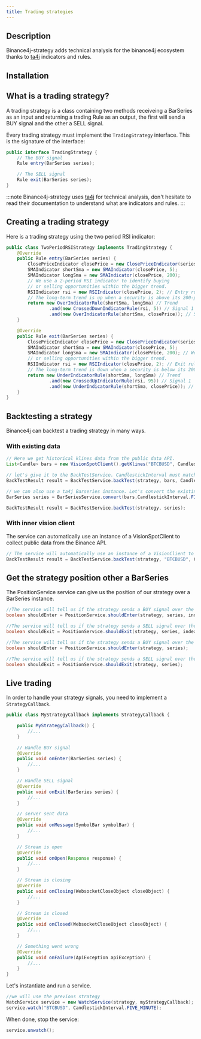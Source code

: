 ```yaml
---
title: Trading strategies
---
```



<RepoBadges artifact="strategy" />

## Description

Binance4j-strategy adds technical analysis for the binance4j ecosystem thanks to [ta4j](https://github.com/ta4j/ta4j) indicators and rules.

## Installation

<ArtifactInstall repo="strategy" />

## What is a trading strategy?

A trading strategy is a class containing two methods receiveing a BarSeries as an input and returning a trading Rule as an output, the first will send a BUY signal and the other a SELL signal.

Every trading strategy must implement the `TradingStrategy` interface. This is the signature of the interface:

```java
public interface TradingStrategy {
	// The BUY signal
	Rule entry(BarSeries series);

	// The SELL signal
	Rule exit(BarSeries series);
}
```

:::note
Binance4j-strategy uses [ta4j](https://github.com/ta4j/ta4j) for technical analysis, don't hesitate to read their documentation to understand what are indicators and rules.
:::

## Creating a trading strategy

Here is a trading strategy using the two period RSI indicator:

```java
public class TwoPeriodRSIStrategy implements TradingStrategy {
	@Override
	public Rule entry(BarSeries series) {
		ClosePriceIndicator closePrice = new ClosePriceIndicator(series);
		SMAIndicator shortSma = new SMAIndicator(closePrice, 5);
		SMAIndicator longSma = new SMAIndicator(closePrice, 200);
        // We use a 2-period RSI indicator to identify buying
		// or selling opportunities within the bigger trend.
		RSIIndicator rsi = new RSIIndicator(closePrice, 2); // Entry rule
		// The long-term trend is up when a security is above its 200-period SMA.
		return new OverIndicatorRule(shortSma, longSma) // Trend
				.and(new CrossedDownIndicatorRule(rsi, 5)) // Signal 1
				.and(new OverIndicatorRule(shortSma, closePrice)); // Signal 2
	}

	@Override
	public Rule exit(BarSeries series) {
		ClosePriceIndicator closePrice = new ClosePriceIndicator(series);
		SMAIndicator shortSma = new SMAIndicator(closePrice, 5);
		SMAIndicator longSma = new SMAIndicator(closePrice, 200); // We use a 2-period RSI indicator to identify buying
		// or selling opportunities within the bigger trend.
		RSIIndicator rsi = new RSIIndicator(closePrice, 2); // Exit rule
		// The long-term trend is down when a security is below its 200-period SMA.
		return new UnderIndicatorRule(shortSma, longSma) // Trend
				.and(new CrossedUpIndicatorRule(rsi, 95)) // Signal 1
				.and(new UnderIndicatorRule(shortSma, closePrice)); // Signal 2
	}
}
```

## Backtesting a strategy

Binance4j can backtest a trading strategy in many ways.

### With existing data

```java
// Here we get historical klines data from the public data API.
List<Candle> bars = new VisionSpotClient().getKlines("BTCBUSD", CandlestickInterval.FIVE_MINUTES, "2022", "01").getData();

// let's give it to the BackTestService. CandlestickInterval must match.
BackTestResult result = BackTestService.backTest(strategy, bars, CandlestickInterval.FIVE_MINUTES);

// we can also use a ta4j Barseries instance. Let's convert the existing candles
BarSeries series = BarSeriesService.convert(bars,CandlestickInterval.FIVE_MINUTES);

BackTestResult result = BackTestService.backTest(strategy, series);
```

### With inner vision client

The service can automatically use an instance of a VisionSpotClient to collect public data from the Binance API.

```java
// The service will automatically use an instance of a VisionClient to get the data from the API
BackTestResult result = BackTestService.backTest(strategy, "BTCBUSD", CandlestickInterval.FIVE_MINUTES, "2022", "01");
```

## Get the strategy position other a BarSeries

The PositionService service can give us the position of our strategy over a BarSeries instance.

```java
//The service will tell us if the strategy sends a BUY signal over the given index on the BarSeries
boolean shouldEnter = PositionService.shouldEnter(strategy, series, index);

//The service will tell us if the strategy sends a SELL signal over the given index on the BarSeries
boolean shouldExit = PositionService.shouldExit(strategy, series, index);

//The service will tell us if the strategy sends a BUY signal over the last Bar in the BarSeries
boolean shouldEnter = PositionService.shouldEnter(strategy, series);

//The service will tell us if the strategy sends a SELL signal over the last Bar in the BarSeries
boolean shouldExit = PositionService.shouldExit(strategy, series);
```

## Live trading

In order to handle your strategy signals, you need to implement a `StrategyCallback`.

```java
public class MyStrategyCallback implements StrategyCallback {

	public MyStrategyCallback() {
		//...
	}

	// Handle BUY signal
	@Override
	public void onEnter(BarSeries series) {
		//...
	}

	// Handle SELL signal
	@Override
	public void onExit(BarSeries series) {
		//...
	}

	// server sent data
	@Override
	public void onMessage(SymbolBar symbolBar) {
		//...
	}

	// Stream is open
	@Override
	public void onOpen(Response response) {
		//...
	}

	// Stream is closing
	@Override
	public void onClosing(WebsocketCloseObject closeObject) {
		//...
	}

	// Stream is closed
	@Override
	public void onClosed(WebsocketCloseObject closeObject) {
		//...
	}

	// Something went wrong
	@Override
	public void onFailure(ApiException apiException) {
		//...
	}
}

```

Let's instantiate and run a service.

```java
//we will use the previous strategy
WatchService service = new WatchService(strategy, myStrategyCallback);
service.watch("BTCBUSD", CandlestickInterval.FIVE_MINUTE);
```

When done, stop the service:

```java
service.unwatch();
```
